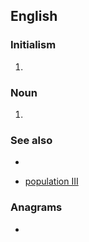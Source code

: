 {{also|emp|emp-|Emp.}}
==English==
{{wikipedia|lang=en}}

===Initialism===
{{rfc-header|Initialism}}
{{en-initialism}}

# {{lb|en|astronomy}} {{abbreviation of|lang=en|extremely metal-poor}} {{gloss|pertaining to stars with extremely low [[metallicity]]}}

===Noun===
{{en-noun}}

# {{initialism of|electromagnetic pulse|ElectroMagnetic Pulse|lang=en}} {{gloss|It is caused by [[Compton]] recoil of highly excited [[electron]]s.}}

===See also===
* {{pedia|lang=en|Electromagnetic pulse}}
* {{sense|extremely metal poor}} [[population III]]

===Anagrams===
* {{anagrams|en|MEP|MPE}}